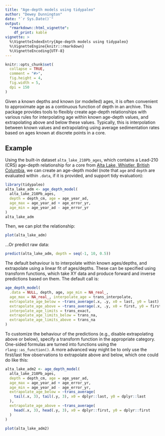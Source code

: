 ```yaml
---
title: "Age-depth models using tidypaleo"
author: "Dewey Dunnington"
date: "`r Sys.Date()`"
output: 
  "rmarkdown::html_vignette":
    df_print: kable
vignette: >
  %\VignetteIndexEntry{Age-depth models using tidypaleo}
  %\VignetteEngine{knitr::rmarkdown}
  %\VignetteEncoding{UTF-8}
---
```


```r
knitr::opts_chunk$set(
  collapse = TRUE,
  comment = "#>",
  fig.height = 4,
  fig.width = 5,
  dpi = 150
)
```


Given a known depths and known (or modelled) ages, it is often convenient to approximate age as a continuous function of depth in an archive. This package provides tools to flexibly create age-depth relationships with various rules for interpolating age within known age-depth values, and extrapolating above and below these values. Typically, this is interpolation between known values and extrapolating using average sedimentation rates based on ages known at discrete points in a core.

## Example

Using the built-in dataset `alta_lake_210Pb_ages`, which contains a Lead-210 (CRS) age-depth relationship for a core from [Alta Lake, Whistler, British Columbia](https://en.wikipedia.org/wiki/Alta_Lake_(British_Columbia)), we can create an age-depth model (note that `age` and `depth` are evaluated within `.data`, if it is provided, and support tidy evaluation):

```r
library(tidypaleo)
alta_lake_adm <- age_depth_model(
  alta_lake_210Pb_ages,
  depth = depth_cm, age = age_year_ad,
  age_max = age_year_ad + age_error_yr, 
  age_min = age_year_ad - age_error_yr
)
alta_lake_adm
```

Then, we can plot the relationship:

```r
plot(alta_lake_adm)
```

...Or predict raw data:

```r
predict(alta_lake_adm, depth = seq(-1, 10, 0.5))
```

The default behaviour is to interpolate within known ages/depths, and extrapolate using a linear fit of ages/depths. These can be specified using transform functions, which take XY data and produce forward and inverse predictions based on them. The default call is:

```r
age_depth_model(
  .data = NULL, depth, age, age_min = NA_real_,
  age_max = NA_real_, interpolate_age = trans_interpolate,
  extrapolate_age_below = ~trans_average(.x, .y, x0 = last, y0 = last),
  extrapolate_age_above = ~trans_average(.x, .y, x0 = first, y0 = first),
  interpolate_age_limits = trans_exact,
  extrapolate_age_limits_below = trans_na,
  extrapolate_age_limits_above = trans_na
)
```

To customize the behaviour of the predictions (e.g., disable extrapolating above or below), specify a transform function in the appropriate category. One-sided formulas are turned into functions using the `rlang::as_function()`. A more advanced way might be to only use the first/last few observations to extrapolate above and below, which one could do like this:

```r
alta_lake_adm2 <- age_depth_model(
  alta_lake_210Pb_ages,
  depth = depth_cm, age = age_year_ad,
  age_max = age_year_ad + age_error_yr, 
  age_min = age_year_ad - age_error_yr,
  extrapolate_age_below = ~trans_average(
    tail(.x, 3), tail(.y, 3), x0 = dplyr::last, y0 = dplyr::last
  ),
  extrapolate_age_above = ~trans_average(
    head(.x, 3), head(.y, 3), x0 = dplyr::first, y0 = dplyr::first
  )
)

plot(alta_lake_adm2)
```
